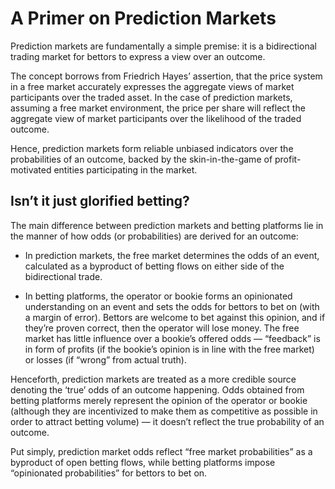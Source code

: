 # A Primer on Prediction Markets

Prediction markets are fundamentally a simple premise: it is a bidirectional trading market for bettors to express a view over an outcome.

The concept borrows from Friedrich Hayes’ assertion, that the price system in a free market accurately expresses the aggregate views of market participants over the traded asset. In the case of prediction markets, assuming a free market environment, the price per share will reflect the aggregate view of market participants over the likelihood of the traded outcome.

Hence, prediction markets form reliable unbiased indicators over the probabilities of an outcome, backed by the skin-in-the-game of profit-motivated entities participating in the market.

## Isn’t it just glorified betting?

The main difference between prediction markets and betting platforms lie in the manner of how odds (or probabilities) are derived for an outcome:

- In prediction markets, the free market determines the odds of an event, calculated as a byproduct of betting flows on either side of the bidirectional trade.

- In betting platforms, the operator or bookie forms an opinionated understanding on an event and sets the odds for bettors to bet on (with a margin of error). Bettors are welcome to bet against this opinion, and if they’re proven correct, then the operator will lose money. The free market has little influence over a bookie’s offered odds — “feedback” is in form of profits (if the bookie’s opinion is in line with the free market) or losses (if “wrong” from actual truth).

Henceforth, prediction markets are treated as a more credible source denoting the ‘true’ odds of an outcome happening. Odds obtained from betting platforms merely represent the opinion of the operator or bookie (although they are incentivized to make them as competitive as possible in order to attract betting volume) — it doesn’t reflect the true probability of an outcome.

Put simply, prediction market odds reflect “free market probabilities” as a byproduct of open betting flows, while betting platforms impose “opinionated probabilities” for bettors to bet on.
